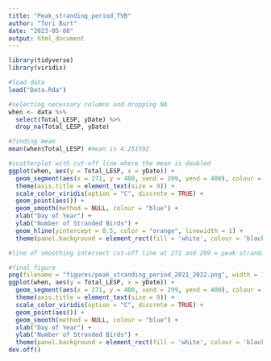 ```yaml
---
title: "Peak_stranding_period_TVB"
author: "Tori Burt"
date: "2023-05-08"
output: html_document
---
```


```r

library(tidyverse)
library(viridis)

```

```r

#load data
load("Data.Rda")

#selecting necessary columns and dropping NA
when <- data %>%
  select(Total_LESP, yDate) %>%
  drop_na(Total_LESP, yDate) 

```

```r

#finding mean
mean(when$Total_LESP) #mean is 4.251592

#scatterplot with cut-off line where the mean is doubled
ggplot(when, aes(y = Total_LESP, x = yDate)) +
  geom_segment(aes(x = 271, y = 400, xend = 299, yend = 400), colour = 'light grey', linewidth = 1000, alpha = 0.05) +
  theme(axis.title = element_text(size = 9)) +
  scale_color_viridis(option = "C", discrete = TRUE) +
  geom_point(aes()) +
  geom_smooth(method = NULL, colour = "blue") +
  xlab("Day of Year") +
  ylab("Number of Stranded Birds") +
  geom_hline(yintercept = 8.5, color = "orange", linewidth = 1) +
  theme(panel.background = element_rect(fill = 'white', colour = 'black')) 

#line of smoothing intersect cut-off line at 271 and 299 = peak stranding period

#final figure
png(filename = "figures/peak_stranding_period_2021_2022.png", width = 16, height = 10, units = "cm", res = 600)
ggplot(when, aes(y = Total_LESP, x = yDate)) +
  geom_segment(aes(x = 271, y = 400, xend = 299, yend = 400), colour = 'light grey', linewidth = 1000, alpha = 0.05) +
  theme(axis.title = element_text(size = 9)) +
  scale_color_viridis(option = "C", discrete = TRUE) +
  geom_point(aes()) +
  geom_smooth(method = NULL, colour = "blue") +
  xlab("Day of Year") +
  ylab("Number of Stranded Birds") +
  theme(panel.background = element_rect(fill = 'white', colour = 'black'))
dev.off()

```
